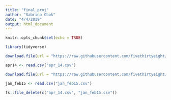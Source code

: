 ```yaml
---
title: "final_proj"
author: "Sabrina Chok"
date: "4/4/2019"
output: html_document
---
```


```r
knitr::opts_chunk$set(echo = TRUE)

library(tidyverse)

download.file(url = "https://raw.githubusercontent.com/fivethirtyeight/uber-tlc-foil-response/master/uber-trip-data/uber-raw-data-apr14.csv", destfile = "apr_14.csv", mode = "wb")

apr14 <- read.csv("apr_14.csv")

download.file(url = "https://raw.githubusercontent.com/fivethirtyeight/uber-tlc-foil-response/master/Uber-Jan-Feb-FOIL.csv", destfile = "jan_feb15.csv", mode = "wb")

jan_feb15 <- read.csv("jan_feb15.csv")

fs::file_delete(c("apr_14.csv", "jan_feb15.csv"))
```

```r

```


